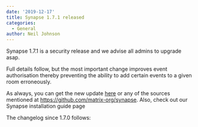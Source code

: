 ```yaml
---
date: '2019-12-17'
title: Synapse 1.7.1 released
categories:
  - General
author: Neil Johnson
---
```


Synapse 1.7.1 is a security release and we advise all admins to upgrade asap.

Full details follow, but the most important change improves event authorisation thereby preventing the ability to add certain events to a given room erroneously.

As always, you can get the new update [here](https://github.com/matrix-org/synapse/releases/tag/v1.7.1) or any of the sources mentioned at https://github.com/matrix-org/synapse. Also, check out our Synapse installation guide page

The changelog since 1.7.0 follows: